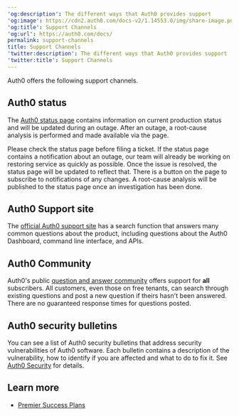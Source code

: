 ---
'og:description': The different ways that Auth0 provides support
'og:image': https://cdn2.auth0.com/docs-v2/1.14553.0/img/share-image.png
'og:title': Support Channels
'og:url': https://auth0.com/docs/
permalink: support-channels
title: Support Channels
'twitter:description': The different ways that Auth0 provides support
'twitter:title': Support Channels
---
Auth0 offers the following support channels.

## Auth0 status

The [Auth0 status page](https://status.auth0.com) contains information on current production status and will be updated during an outage. After an outage, a root-cause analysis is performed and made available via the page.

Please check the status page before filing a ticket. If the status page contains a notification about an outage, our team will already be working on restoring service as quickly as possible. Once the issue is resolved, the status page will be updated to reflect that. There is a button on the page to subscribe to notifications of any changes. A root-cause analysis will be published to the status page once an investigation has been done.

## Auth0 Support site

The [official Auth0 support site](https://support.auth0.com/) has a search function that answers many common questions about the product, including questions about the <Tooltip tip="Auth0 Dashboard: Auth0's main product to configure your services." cta="View Glossary" href="/docs/glossary?term=Auth0+Dashboard">Auth0 Dashboard</Tooltip>, command line interface, and APIs.

## Auth0 Community

Auth0's public [question and answer community](https://community.auth0.com/) offers support for **all** subscribers. All customers, even those on free tenants, can search through existing questions and post a new question if theirs hasn't been answered. There are no guaranteed response times for questions posted.

## Auth0 security bulletins

You can see a list of Auth0 security bulletins that address security vulnerabilities of Auth0 software. Each bulletin contains a description of the vulnerability, how to identify if you are affected and what to do to fix it. See [Auth0 Security](/docs/secure) for details.

## Learn more

* [Premier Success Plans](/docs/troubleshoot/customer-support/support-plans)